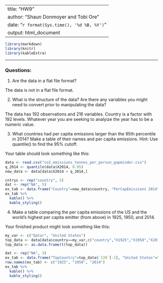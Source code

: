 
---
title: "HW9"
author: "Shaun Donmoyer and Tobi Ore"
date: "`r format(Sys.time(), '%d %B, %Y')`"
output: html_document
---
```r
library(markdown)
library(knitr)
library(kableExtra)
```

***
### Questions:

1. Are the data in a flat file format? 

The data is not in a flat file format.

2. What is the structure of the data?  Are there any variables you might need to convert prior to manipulating the data?

The data has 192 observations and 216 variables. Country is a factor with 192 levels. Whatever year you are seeking to analyize the year has to be a numeric value.

3. What countries had per capita emissions larger than the 95th percentile in 2014? Make a table of their names and per capita emissions. Hint: Use quantile() to find the 95% cutoff.

Your table should look something like this:
```r
data <- read.csv("co2_emissions_tonnes_per_person_gapminder.csv")
q_2014 <- quantile(data$X2014, 0.95)
new_data <- data[data$X2014 > q_2014,]

cntrys <- rep("country", 5)
dat <- rep("NA", 5)
ex_tab <- data.frame("Country"=new_data$country, "PerCapEmissions 2014"=new_data$X2014)
ex_tab %>%
  kable() %>%
  kable_styling()
```

4. Make a table comparing the per capita emissions of the US and the world's highest per capita emitter (from above)  in 1925, 1950, and 2014.  

Your finished product might look something like this:

```r
my_var <- c("Qatar", "United States")
top_data <- data[data$country==my_var,c("country","X1925","X1950","X2014")]
top_data <- as.data.frame(t(top_data))

dat <- rep("NA", 3)
ex_tab <- data.frame("TopCountry"=top_data$`139`[-1], "United States"=top_data$`184`[-1])
row.names(ex_tab) <- c("1925", "1950", "2014")
ex_tab %>%
  kable() %>%
  kable_styling()

```


